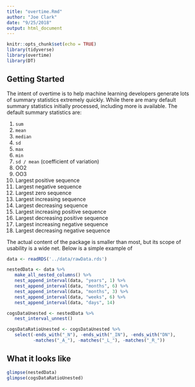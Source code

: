 ```yaml
---
title: "overtime.Rmd"
author: "Joe Clark"
date: "9/25/2018"
output: html_document
---
```

```r
knitr::opts_chunk$set(echo = TRUE)
library(tidyverse)
library(overtime)
library(DT)
```

## Getting Started

The intent of overtime is to help machine learning developers generate lots of summary statistics extremely quickly. While there are many default summary statistics initially processed, including more is available. The default summary statistics are:

1. `sum`
2. `mean`
3. `median`
4. `sd`
5. `max`
6. `min`
7. `sd / mean` (coefficient of variation)
8. OO2
9. OO3
10. Largest positive sequence
11. Largest negative sequence
12. Largest zero sequence
13. Largest increasing sequence
14. Largest decreasing sequence
15. Largest increasing positive sequence
16. Largest decreasing positive sequence
17. Largest increasing negative sequence
18. Largest decreasing negative sequence

The actual content of the package is smaller than most, but its scope of usability is a wide net. Below is a simple example of   

```r
data <- readRDS('../data/rawData.rds')

nestedData <- data %>%
   make_all_nested_columns() %>%
   nest_append_interval(data, "years", 1) %>%
   nest_append_interval(data, "months", 6) %>%
   nest_append_interval(data, "months", 3) %>%
   nest_append_interval(data, "weeks", 6) %>%
   nest_append_interval(data, "days", 14)

cogsDataUnested <- nestedData %>%
   nest_interval_unnest()

cogsDataRatioUnested <- cogsDataUnested %>%
   select(-ends_with("_N"), -ends_with("_IN"), -ends_with("DN"), 
          -matches("_A_"), -matches("_L_"), -matches("_R_"))
```

## What it looks like

```r
glimpse(nestedData)
glimpse(cogsDataRatioUnested)
```
